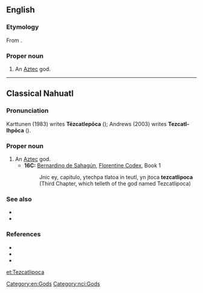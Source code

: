 ==English==
{{wikipedia}}

===Etymology===
From {{etyl|nci|en}} {{m|nci|Tezcatlipoca}}.

===Proper noun===
{{en-proper noun}}

# An [[Aztec]] god.

[[Category:en:Gods]]

----

==Classical Nahuatl==

===Pronunciation===
Karttunen (1983) writes '''Tēzcatlepōca''' ({{IPA|/teːskatɬepoːka/|lang=nci}}); Andrews (2003) writes '''Tezcatl-Ihpōca''' ({{IPA|/teskatɬiʔpoːka/|lang=nci}}).

===Proper noun===
{{nci-proper noun}}

# An [[Aztec]] god.
#* '''16C:''' [[w:Bernardino de Sahagún|Bernardino de Sahagún]], [[w:Florentine Codex|Florentine Codex]], Book 1
#*: Jnic ey, capitulo, ytechpa tlatoa in teutl, yn jtoca '''tezcatlipoca'''
#*: (Third Chapter, which telleth of the god named Tezcatlipoca)

===See also===
* {{l|nci|necoc yaotl}}
* {{l|nci|Titlacahuan}}

===References===
* {{cite-book|author=Andrews, J. Richard|year=2003|title=Introduction to Classical Nahuatl|edition=rev. ed.|location=Norman|publisher=University of Oklahoma Press|page=604}}
* {{cite-book|author=Karttunen, Frances|year=1983|title=An Analytical Dictionary of Nahuatl|location=Austin|publisher=University of Texas Press|page=239}}
* {{cite-book|author=Sahagún, Bernardino de|year=1981|title=Florentine Codex, Book 1 - The Gods|others=trans. by Arthur J. O. Anderson and Charles E. Dibble|location=Salt Lake City|publisher=University of Utah Press|page=5}}

[[Category:nci:Gods]]

[[et:Tezcatlipoca]]